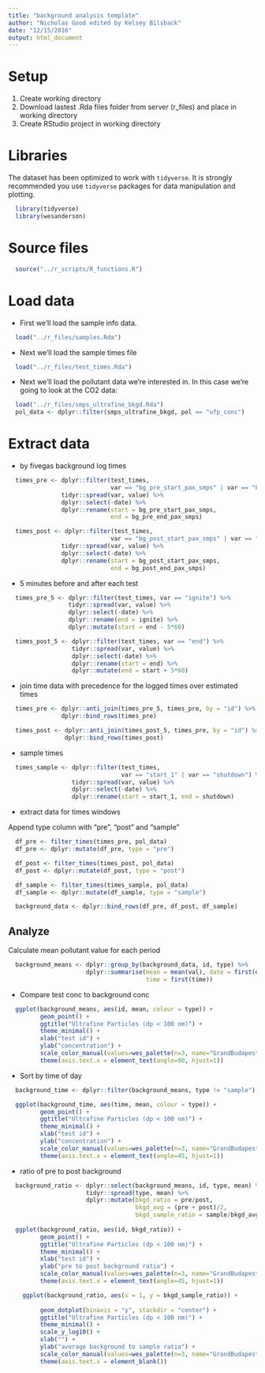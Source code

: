 ```yaml
---
title: "background analysis template"
author: "Nicholas Good edited by Kelsey Bilsback"
date: "12/15/2016"
output: html_document
---
```


# Setup

1. Create working directory
2. Download lastest .Rda files folder from server (r_files) and place in working directory
3. Create RStudio project in working directory

# Libraries

The dataset has been optimized to work with `tidyverse`. It is strongly recommended you use `tidyverse` packages for data manipulation and plotting.

```r
  library(tidyverse)
  library(wesanderson)
```

# Source files

```r
  source("../r_scripts/R_functions.R")
```

# Load data

* First we'll load the sample info data.

```r
  load("../r_files/samples.Rda")
```

* Next we'll load the sample times file

```r
  load("../r_files/test_times.Rda")
```

* Next we'll load the pollutant data we're interested in. In this case we're going to look at the CO2 data:

```r
  load("../r_files/smps_ultrafine_bkgd.Rda")
  pol_data <- dplyr::filter(smps_ultrafine_bkgd, pol == "ufp_conc")
```

# Extract data

* by fivegas background log times

```r
  times_pre <- dplyr::filter(test_times,
                             var == "bg_pre_start_pax_smps" | var == "bg_pre_end_pax_smps") %>%
               tidyr::spread(var, value) %>%
               dplyr::select(-date) %>%
               dplyr::rename(start = bg_pre_start_pax_smps,
                             end = bg_pre_end_pax_smps)

  times_post <- dplyr::filter(test_times,
                             var == "bg_post_start_pax_smps" | var == "bg_post_end_pax_smps") %>%
               tidyr::spread(var, value) %>%
               dplyr::select(-date) %>%
               dplyr::rename(start = bg_post_start_pax_smps,
                             end = bg_post_end_pax_smps)

```

* 5 minutes before and after each test

```r
  times_pre_5 <- dplyr::filter(test_times, var == "ignite") %>%
                 tidyr::spread(var, value) %>%
                 dplyr::select(-date) %>%
                 dplyr::rename(end = ignite) %>%
                 dplyr::mutate(start = end - 5*60)

  times_post_5 <- dplyr::filter(test_times, var == "end") %>%
                  tidyr::spread(var, value) %>%
                  dplyr::select(-date) %>%
                  dplyr::rename(start = end) %>%
                  dplyr::mutate(end = start + 5*60)
```

* join time data with precedence for the logged times over estimated times

```r
  times_pre <- dplyr::anti_join(times_pre_5, times_pre, by = "id") %>%
               dplyr::bind_rows(times_pre)

  times_post <- dplyr::anti_join(times_post_5, times_pre, by = "id") %>%
                dplyr::bind_rows(times_post)
```

* sample times

```r
  times_sample <- dplyr::filter(test_times,
                                var == "start_1" | var == "shutdown") %>%
                  tidyr::spread(var, value) %>%
                  dplyr::select(-date) %>%
                  dplyr::rename(start = start_1, end = shutdown)
```

* extract data for times windows

Append type column with "pre", "post" and "sample"

```r
  df_pre <- filter_times(times_pre, pol_data)
  df_pre <- dplyr::mutate(df_pre, type = "pre")

  df_post <- filter_times(times_post, pol_data)
  df_post <- dplyr::mutate(df_post, type = "post")

  df_sample <- filter_times(times_sample, pol_data)
  df_sample <- dplyr::mutate(df_sample, type = "sample")

  background_data <- dplyr::bind_rows(df_pre, df_post, df_sample)
```

## Analyze

Calculate mean pollutant value for each period

```r
  background_means <- dplyr::group_by(background_data, id, type) %>%
                      dplyr::summarise(mean = mean(val), date = first(date),
                                       time = first(time))
```

* Compare test conc to background conc

```r
  ggplot(background_means, aes(id, mean, colour = type)) +
         geom_point() +
         ggtitle("Ultrafine Particles (dp < 100 nm)") +
         theme_minimal() +
         xlab("test id") +
         ylab("concentration") + 
         scale_color_manual(values=wes_palette(n=3, name="GrandBudapest")) +
         theme(axis.text.x = element_text(angle=90, hjust=1))
```

* Sort by time of day

```r
  background_time <- dplyr::filter(background_means, type != "sample")

  ggplot(background_time, aes(time, mean, colour = type)) +
         geom_point() +
         ggtitle("Ultrafine Particles (dp < 100 nm)") +
         theme_minimal() +
         xlab("test id") +
         ylab("concentration") +
         scale_color_manual(values=wes_palette(n=3, name="GrandBudapest")) +
         theme(axis.text.x = element_text(angle=45, hjust=1))
```

* ratio of pre to post background

```r
  background_ratio <- dplyr::select(background_means, id, type, mean) %>%
                      tidyr::spread(type, mean) %>%
                      dplyr::mutate(bkgd_ratio = pre/post, 
                                    bkgd_avg = (pre + post)/2,
                                    bkgd_sample_ratio = sample/bkgd_avg)
                      
  ggplot(background_ratio, aes(id, bkgd_ratio)) +
         geom_point() +
         ggtitle("Ultrafine Particles (dp < 100 nm)") +
         theme_minimal() +
         xlab("test id") +
         ylab("pre to post background ratio") +
         scale_color_manual(values=wes_palette(n=3, name="GrandBudapest")) +
         theme(axis.text.x = element_text(angle=45, hjust=1))
```

```r
    ggplot(background_ratio, aes(x = 1, y = bkgd_sample_ratio)) +
         
         geom_dotplot(binaxis = "y", stackdir = "center") +
         ggtitle("Ultrafine Particles (dp < 100 nm)") +
         theme_minimal() +
         scale_y_log10() +
         xlab("") +
         ylab("average background to sample ratio") +
         scale_color_manual(values=wes_palette(n=3, name="GrandBudapest")) +
         theme(axis.text.x = element_blank())
```
